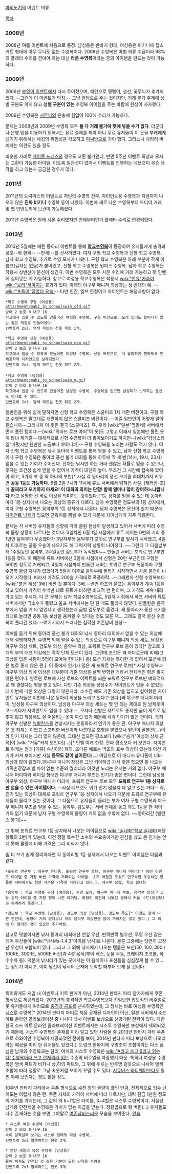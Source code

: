 [[마비노기]]의 이벤트 의류.

[[목차]]
=== 2008년 ===
2008년 여름 이벤트에 처음으로 등장. 남성용은 반바지 형태, 여성용은 비키니에 랩스커트 형태에 아무 무늬도 없는 수영복이다. 2008년 수영복은 마법 의류 취급이라 98%의 플레타 수리를 견뎌야 하는 대신 '''라쿤 수영복'''이라는 꿈의 아이템을 만드는 것이 가능하다.

=== 2009년 ===
2009년 [[부엉이 이벤트]]에서 다시 주어졌으며, 패턴으로 땡땡이, 생선, 꽃무늬가 추가되었다. --그런데 이 이벤트가 막장.-- 그냥 랜덤으로 주는 것이지만, 거래 불가 주제에 성별 구분도 하지 않고 '''성별 구분이 있는''' 수영복 아이템을 주는 바람에 원성이 자자했다.

2009년 수영복은 [[시몬]]님의 은총에 힘입어 100% 수리가 가능하다.

문제는 2008년과 2009년 수영복 모두 '''둘 다 거래 불가에 펫에 넣을 수가 없다'''. 더군다나 은행 탭을 이용하기 위해서는 유료 결제를 해야 하니 무료 유저들이 이 옷을 부캐에게 넘기기 위해서는 해킹의 위험성을 각오하고 [[피씨방]]으로 가야 했다. 그러느니 차라리 버리자는 의견도 있을 정도.

비슷한 사례로 [[메이플 드레스]]의 경우도 교환 불가인데, 반면 5주년 이벤트 의상과 모자는 교환이 가능한 아이템. 이토록 일관성이 없어서 이벤트를 진행하는 데브캣이 무슨 생각을 하고 있는지 궁금한 경우가 많다.

=== 2011년 ===
2011년의 트릭마스터 이벤트로 저번의 수영복 전부, 자이언트용 수영복과 지금까지 나오지 않은 '''진짜 비키니''' 수영복 등이 나왔다. 이번에 새로 나온 수영복부터 드디어 거래 및 펫 인벤토리에 보관이 가능해졌다. 

2011년 수영복은 원래 시몬 수리였지만 언제부터인가 플레타 수리로 변경되었다.

=== 2013년 ===
2013년 5월에는 에린 동아리 이벤트를 통해 '''[[학교수영복]]'''이 등장하여 유저들에게 충격과 공포--와 환희-- --만세!--를 선사하였다. 여자 구형 학교 수영복과 신형 학교 수영복, 남자 학교 수영복, 추가로 수영 모자가 나왔다. 구형 학교 수영복은 아래 부분에 작게 이름표(글자는 없음)가 붙어있고, 신형 학교 수영복은 원피스 수영복. 남자 학교 수영복은 착용시 상반신에 문신이 생긴다. 이번 수영복은 모두 시몬 수리에 거래 가능하고 펫 인벤에 집어넣는 게 가능하다. 참고로 여성용 학교수영복은 착용시 [[wiki:"빈유"가슴이]] [[wiki:"로리"작아지는]] 효과가 있다. 아래의 야구부 매니저 의상과는 정 반대의 예. --[[wiki:"포돌이"잡았다 요놈!]]-- 다만 인간, 엘프 한정이고 자이언트는 해당사항이 없다.
 *학교 수영복 구형 (여성용)
 attachment:mabi_jp_schoolswim_old.gif
 방어 2 보호 0 내구 16
 학교에서 입을 수 있도록 만들어진 여성용 수영복. 구형 버전으로, 오래 입어도 늘어나지 않는 좋은 재질로 만들어졌다.
 인벤토리 2x2. 염색 파트는 천옷 파트 1개.

 *학교 수영복 신형 (여성용)
 attachment:mabi_jp_schoolswim_new.gif
 방어 2 보호 0 내구 16
 학교에서 입을 수 있도록 만들어진 여성용 수영복. 신형 버전으로, 더 활동하기 편하도록 인체공학적 디자인으로 설계되었다.
 인벤토리 2x2. 염색 파트는 천옷 파트 2개.
 
 *학교 수영복 (남성용)
 attachment:mabi_jp_schoolswim_m.gif
 방어 2 보호 0 내구 16
 학교에서 입을 수 있도록 만들어진 남성용 수영복. 수영복을 입으면 남성미가 느껴지는 문신도 만나볼 수 있다.
 인벤토리 2x3. 염색 파트는 천옷 파트 2개.

일반인을 위해 쉽게 말하자면 신형 학교 수영복은 스쿨미즈 1차 개편 버전이고, 구형 학교 수영복은 말그대로 개편하지 않은 스쿨미즈 버전이다. --이걸 일반인이 어떻게 알아듣습니까-- 그러니까 이 옷은 결국 [스쿨미즈]. 즉, 우리 [wiki:"일본"옆동네] 서버에서 먼저 풀린 템이다.--[wiki:"위자드 로브 아머"이 옷]도 그렇고 어째서 일본에만 풀린 옷이 많냐 제기랄-- 대체적으로 신형 수영복이 더 좋아보이기도 하지만--[wiki:"강남스타일"가렸지만 웬만한 노출보다 야하니까]-- 구형 수영복을 노리는 사람도 적지 않다. 여자 신형 학교 수영복은 낚시 동아리 이벤트를 통해 얻을 수 있고, 남자 신형 학교 수영복이나 구형 수영복은 동아리 풍선 불기 대회를 통해 하루에 딱 세 번(14시, 19시, 23시) 얻을 수 있는 기회가 주어진다. 전자는 낚시만 하는 거라 괜찮은 확률로 얻을 수 있으나, 후자는 조건상 쉽게 얻을 수 없어서 가격이 대단히 높다. 무조건 그 시간에 접속해 있어야 하고, 3가지 부 중 딱 하나의 부만[* 사실 각 동아리의 풍선 크기를 최대치까지 키우면 '''공동 1등도 가능하다.''' 6월 2일 7시와 11시에 류트 서버에서 밝혀진 사실. [캐러반-조]가 '''꼴찌라고 포기하지 마세요! 이 대회의 의미는 단합! 함께 얼마나 많이 참여하느냐랍니다.'''라고 설명한 건 바로 이것을 의미하는 것이었다.] 1등 상자를 얻을 수 있는데 동아리마다 1등 상자에서 나오는 의상의 종류가 다르다. 남자 수영복은 검도부의 1등 상자에서, 여자 구형 수영복은 음악부의 1등 상자에서 나온다. 남자 수영복은 문신이 있기 때문에 [[자이언트(마비노기)|자이언트 남캐]]가 입으면 근육미를 뽐낼 수 있기 때문에 자이남캐가 자주 착용한다.

문제는 각 서버당 유저들의 성향에 따라 쏠림 현상이 발생하고 있어서 서버에 따라 수영복 물량 상황이 다르다는 것이다. 3일차인 6월 1일 시점에서 류트 서버는 6번의 기회 중 1번만 음악부가 우승했다가 3일차부터 음악부가 포워르 연구부를 앞서기 시작했고, 4일차 이후로는 공동 우승이 나오기도 해 그럭저럭 상황이 나아졌다. ~~그런데 그 다음날부터 1주일동안 음악부, 2주일동안 검도부가 독식했다~~ 만돌린 서버는 포워르 연구부만 1등을 했다. 이 때문에 류트 서버에선 3일차 시점에서 신형은 20만 부근인데 구형은 500만 정도로 거래되고, 4일차 시점까지 만돌린 서버는 포워르 연구부 폭풍이라 구형 수영복 물량 자체가 없었다가 5일차 이후로 음악부에 몰리기 시작하면서 차츰 물건이 나오기 시작했다. 따라서 가격도 200숲 가격대로 폭풍하락...--그래봤자 신형 수영복보다 [wiki:"붉은 혜성"3배] 비싼 것 뿐이다. 3배.--반면 하프와 울프는 음악부가 계속 1등을 하고 있어서 가격이 수백만 대로 류트에 비하면 비교적 싼 편이며, 그 가격도 계속 내려가고 있는 추세다. 더 큰 문제는 남자 학교수영복으로, 5일차 시점에서 하프 서버와 류트 서버에서만 극소수가 풀렸고 울프 서버에서는 단 한 개도 풀리지 않았다. 만돌린은 음악부에서 얻을 거 다 얻었다고 생각했는지 금방 검도부로 옮겼다. 세 동아리가 풍선 크기를 최대로 늘리면 공동 1등 보상을 움켜쥘 수 있다는 것도 모른 채... 그래도 결국 문신 수영복이 풀리긴 했다. --여기서까지 드러나는 심각한 여존남비 현상--

이해를 돕기 위해 동아리 풍선 불기 대회와 낚시 동아리 대회에서 얻을 수 있는 의상에 대해 설명하자면, 수영복 외에 얻을 수 있는 의상으로 야구부 매니저 의상 세트, 남성용 야구부 의상 세트, 검도부 의상, 음악부 의상, 포워르 연구부 로브 등이 있다[* 참고로 3개의 부의 대표 의상에는 각각 단체 모션이 있다. 그런데 조건은 꽤 까다로운데 비해(그 의상을 입은 사람이 5명이 모여야 한다거나 등) 모션 자체는 특이한 게 없어서 모션에 평은 별로 좋지 않은 편.]. 이 중에서 인기가 많은 게 포워르 연구부 로브[* 사실 수영복과 야구부 의상 외에 의상은 대부분이 기존 의상을 살짝 변형한 거라서 전체적인 평은 좋지 않은 편이다. 할로윈 로브에 사신 로브의 이펙트를 씌운 포워르 연구부 로브만 예외적으로 꽤 괜찮다는 평을 받고 있다. 다만 기존 의상들 상당수가 자이언트가 입을 수 없었는데 이번에 나온 의상은 그렇지 않은지라, 소수긴 해도 기존 의상을 입히고 싶어했던 자이언트 유저들은 이번에 나온 동아리 의상을 노리고 있다고 한다.]과 야구부 매니저 머리띠, 남성용 야구부 의상이다. 남성용 야구부 의상 세트는 몇 안 되는 제대로 된 남캐옷이고--게다가 자이언트도 입을 수 있다!--, 모자나 신발은 세트로도 좋지만 굳이 세트로 맞추지 않고 착용해도 잘 어울리는 옷이 여럿 있기 때문에 각각 인기가 많은 편이다. 특히 야구부 신발은 [[뉴발란스]]를 연상시키는 운동화라서 인기가 좋은 편. 야구부 매니저 의상은 옷 자체는 이쁘고 스포티한 버전이라 나름대로 호평을 받았으나 밑단이 꼴불견(...)이라 인기 자체는 그리 많지 않은데, 그대신 입으면 평소보다 [wiki:"슴가"여성의 상체 근육]이 [wiki:"거유"커져 보인다](...)[* 인엘 여캐 한정. 진짜 평소보다 커 보인다. 자이언트 여캐는 원래 [거유] 속성이라 제외. 또다른 예로는 백조의 호수 의상이 있는데 이건 거기가 커져 보이지만 사실 '''등짝도 같이 넓어진다'''(...) 여담으로 이 매니저 유니폼이 디바 의상과 많이 닮았다.]야구부 매니저 장갑은 그냥 키아하급 가서 랫맨 잡으면 잘 나오는 가죽손장갑과 별 차이 없는 수준의 퀄리티라 이것만 노리는 유저는 거의 없다. 야구부 매니저 머리띠와 하이힐 형태인 야구부 매니저 부츠는 인기가 좋은 편이다. 그런데 남성용 야구부 의상, 야구부 매니저 머리띠, 포워르 연구부 로브 모두 '''포워르 연구부 1등 상자로만 얻을 수 있는 아이템이다.''' --사실 데브캣도 뭐가 인기 많을지 다 알고 있는 거다-- 즉, 인기 있는 의상이 대체로 포워르 연구부 1등 상자에서 나오기 때문에 포워르 연구부에 유저들이 몰리고 있는 것이다. 그 다음으로 유저들이 몰리는 부가 여자 구형 수영복과 야구부 매니저 부츠를 얻을 수 있는 음악부. 검도부는 서버 전체를 놓고 봐도 1등을 한 적이 거의 없기 때문에 남자 구형 수영복의 물량이 거의 없을 수밖에 없다. ~~동아리간 [밸런스 붕괴]~~

그 밖에 포워르 연구부 1등 상자에서 나오는 아이템으로 [[wiki:"실내화"학교 실내화]](해당 항목의 2번)가 있는데, 이건 정말 특수한 소수의 수요층에게만 관심을 샀고 큰 인기는 얻지 못해 물량에 비해 가격은 그리 비싸지 않다.

좀 더 보기 쉽게 정리하자면 각 동아리별 1등 상자에서 나오는 이벤트 아이템은 다음과 같다.
 *포워르 연구부 : 야구부 유니폼, 포워르 연구부 로브, 야구부 매니저 머리띠[* 이번 이벤트 아이템 중 가장 비싼 가격에 거래되는 아이템. 초기 며칠간 포워르 연구부만 우승하던 만돌린 서버에서도 천만 가까운 가격에 거래되고 있다.], 야구부 장갑, 학교 실내화

 *음악부 : 학교 수영복 구형 (여성용), 수영 모자, 야구부 매니저 부츠, 음악부 의상[* 1등 상자 아이템 중 가장 평이 나쁜 아이템. 외형이 이전에 나왔던 클래식 커플 수트(여성용)과 완벽하게 똑같다.]

 *검도부 : 학교 수영복 (남성용), 검도부 의상 (남성용), 검도부 목도[* 이것도 평이 나쁜 편인데, 물량이 거의 없다보니 위의 음악부 의상만큼 많이 까이지는 않고 있다.] 그 외에 더 알려진 것이 있으면 추가바람.

참고로 덧붙이자면 낚시 동아리 대회에선 연잎 우산, 반짝반짝 별우산, 투명 우산 같은 레어 우산들이 [wiki:"낚시#s-1.4.3"아이템 낚시]로 나온다. 물론 그중에는 당연히 고장난 우산이 포함되어 있다. 그리고 그 외에 낚시에서 나오는 템들은 포션(50, 100, 300 / 100RE, 300RE, 500RE 버전)과 4성 음식(부야 베스, 눈물 우동, 크레이지 초코볼, 옥수수차 등). 덕분에 낚시터가 있는 곳에서는 이 음식이나 포션들을 심심찮게 볼 수 있...는 정도가 아니고, 이미 당신이 낚시터 근처에 도착할 때부터 보게 될 것이다.

=== 2014년 ===
특이하게도 게임 내 이벤트나 키트 판매가 아닌, 2014년 판타지 파티 참가자에게 쿠폰 형식으로 제공되었다. 2013년의 충격적인 학교수영복보다 진일보한 압도적인 비주얼로 뭇 유저들에게 여러모로 [[충격과 공포]]를 선사하였는데, 그 정체는 바로 여성용 수영복인 [[시스루]] 수영복[* 2014년 판타지 파티로 처음 공개된 디자인이 아닌, 일본 서버에서 소드 아트 온라인 콜라보레이션 중 니시다 낚시 이벤트 보상으로 선공개된 전력이 있다. 다만 한국 소드 아트 온라인 콜라보레이션 이벤트에서는 시스루 수영복만 보상에서 제외되었기 때문에, 시스루 수영복의 존재를 미리 알고 있던 사람들 중 2013년 판타지 파티 쿠폰으로 하와이언 수영복이 제공되었던 전례를 보아, 2014년 판타지 파티 보상으로 나오리라는 예상을 미리 한 유저들도 있었다.]. 트렁크 반바지에 구명조끼 조합이라는 다소 심심한 남캐의 수영복과는 달리, 여캐의 시스루 수영복은 [[wiki:"A라고 쓰고 B라고 읽는다"수영복이라 쓰고 란제리라 읽는]] 수준의 비주얼을 자랑했기 때문. 특히나 여성용 수영복은 염색 파트가 비키니 상,하의 파트와, 그 위에 두르는 반투명 겉옷으로 나뉘어 염색 조합에 따라 정말로 그냥 속옷처럼 보이게 꾸밀 수도 있다. [[서큐버스의 옷|서큐버스 바디웨어]]보다도 훨씬 야해 보인다는 평도 많을 정도.

10주년 판타지 파티에서 쿠폰 형식으로 수천 장의 물량이 풀린 만큼, 전체적으로 입수 난이도는 어렵지 않은 편. 쿠폰 자체의 가격이 서버에 따라 다르지만, 대략 현금 1만원 정도의 가치를 가지는데, 그 값의 약 6~7할은 타이틀, 3~4할은 시스루 수영복이다. 사실상 남캐용 안전제일 수영복은 가치가 없는 취급을 받는다. 정령밥으로 줘 버린(...) 유저들도 다수 존재하는 것을 보면 그야말로 [[여존남비]]스러운 모습을 보여준다. [[안습]]

 * 시스루 여성 수영복 (여성용)
 방어 2 보호 0 내구 16 
 속이 살짝살짝 보이는 시스루 형태의 여성 수영복.
 인벤토리 2x3 염색파트는 천옷 2개.

 * 안전 제일의 남성 수영복 (남성용)
 방어 2 보호 0 내구 16
 물에 빠져도 안전할 것 같은 기분이 드는 남자용 수영복
 인벤토리 2x3 염색파트는 천옷 3개.
